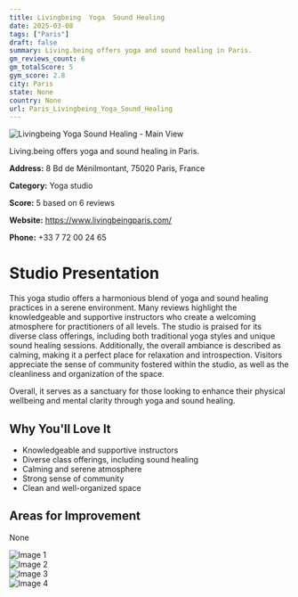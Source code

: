 ```yaml
---
title: Livingbeing  Yoga  Sound Healing
date: 2025-03-08
tags: ["Paris"]  
draft: false
summary: Living.being offers yoga and sound healing in Paris.
gm_reviews_count: 6
gm_totalScore: 5
gym_score: 2.8
city: Paris
state: None
country: None
url: Paris_Livingbeing_Yoga_Sound_Healing
---
```


<div className="aspect-[16/9] relative my-8">
  <img 
    src="https://lh5.googleusercontent.com/p/AF1QipOuZIv7cjhaymyEnoHi3oHh9Q3HBL3m4FKIOCLq=w1920-h1080-k-no"
    alt="Livingbeing  Yoga  Sound Healing - Main View"
    className="object-cover absolute inset-0 w-full h-full rounded-lg"
  />
</div>

Living.being offers yoga and sound healing in Paris.

**Address:** 8 Bd de Ménilmontant, 75020 Paris, France

**Category:** Yoga studio

**Score:** 5 based on 6 reviews

**Website:** https://www.livingbeingparis.com/

**Phone:** +33 7 72 00 24 65

# Studio Presentation

This yoga studio offers a harmonious blend of yoga and sound healing practices in a serene environment. Many reviews highlight the knowledgeable and supportive instructors who create a welcoming atmosphere for practitioners of all levels. The studio is praised for its diverse class offerings, including both traditional yoga styles and unique sound healing sessions. Additionally, the overall ambiance is described as calming, making it a perfect place for relaxation and introspection. Visitors appreciate the sense of community fostered within the studio, as well as the cleanliness and organization of the space.

Overall, it serves as a sanctuary for those looking to enhance their physical wellbeing and mental clarity through yoga and sound healing.

## Why You'll Love It

- Knowledgeable and supportive instructors
- Diverse class offerings, including sound healing
- Calming and serene atmosphere
- Strong sense of community
- Clean and well-organized space

## Areas for Improvement

None

<div className="grid grid-cols-1 xl:grid-cols-2 gap-4 my-8">
<div className="aspect-[4/3] relative"><img src="https://lh5.googleusercontent.com/p/AF1QipOITiJrqVN48tEIchpAjwTbI_DEE7fYbo6qNgPk=w1920-h1080-k-no" alt="Image 1" className="object-cover absolute inset-0 w-full h-full rounded-lg" /></div>
<div className="aspect-[4/3] relative"><img src="https://lh5.googleusercontent.com/p/AF1QipPvn9m7OUlBcV_FhCBkax7cI9LsKZMI3Z3qxof4=w1920-h1080-k-no" alt="Image 2" className="object-cover absolute inset-0 w-full h-full rounded-lg" /></div>
<div className="aspect-[4/3] relative"><img src="https://lh5.googleusercontent.com/p/AF1QipORXESPbob7eeJG0gOPDHOXHMdTk86aYyjJI5hy=w1920-h1080-k-no" alt="Image 3" className="object-cover absolute inset-0 w-full h-full rounded-lg" /></div>
<div className="aspect-[4/3] relative"><img src="https://lh5.googleusercontent.com/p/AF1QipOa0fw7ro6UPV55Nyk-nM7Ky2q2lSUVlzZROzDE=w1920-h1080-k-no" alt="Image 4" className="object-cover absolute inset-0 w-full h-full rounded-lg" /></div>
</div>